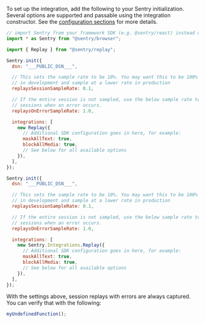 To set up the integration, add the following to your Sentry initialization. Several options are supported and passable using the integration constructor. See the [configuration sections](/platforms/javascript/session-replay/configuration/) for more details.

```javascript {tabTitle: ESM}
// import Sentry from your framework SDK (e.g. @sentry/react) instead of @sentry/browser
import * as Sentry from "@sentry/browser";

import { Replay } from "@sentry/replay";

Sentry.init({
  dsn: "___PUBLIC_DSN___",

  // This sets the sample rate to be 10%. You may want this to be 100% while
  // in development and sample at a lower rate in production
  replaysSessionSampleRate: 0.1,

  // If the entire session is not sampled, use the below sample rate to sample
  // sessions when an error occurs.
  replaysOnErrorSampleRate: 1.0,

  integrations: [
    new Replay({
      // Additional SDK configuration goes in here, for example:
      maskAllText: true,
      blockAllMedia: true,
      // See below for all available options
    }),
  ],
});
```

```javascript {tabTitle: CDN}
Sentry.init({
  dsn: "___PUBLIC_DSN___",

  // This sets the sample rate to be 10%. You may want this to be 100% while
  // in development and sample at a lower rate in production
  replaysSessionSampleRate: 0.1,

  // If the entire session is not sampled, use the below sample rate to sample
  // sessions when an error occurs.
  replaysOnErrorSampleRate: 1.0,

  integrations: [
    new Sentry.Integrations.Replay({
      // Additional SDK configuration goes in here, for example:
      maskAllText: true,
      blockAllMedia: true,
      // See below for all available options
    }),
  ],
});
```

With the settings above, session replays with errors are always captured.
You can verify that with the following:

```javascript
myUndefinedFunction();
```
